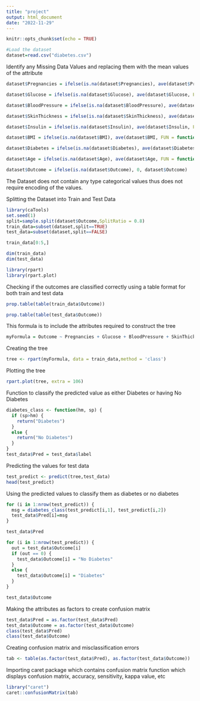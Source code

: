 ---
title: "project"
output: html_document
date: "2022-11-29"
---

```{r setup, include=FALSE}
knitr::opts_chunk$set(echo = TRUE)
```


```{r}
#Load the dataset
dataset=read.csv("diabetes.csv")
```

Identify any Missing Data Values and replacing them with the mean values of the attribute

```{r}
dataset$Pregnancies = ifelse(is.na(dataset$Pregnancies), ave(dataset$Pregnancies, FUN = function(x) mean(x, na.rm = TRUE )), dataset$Pregnancies)

dataset$Glucose = ifelse(is.na(dataset$Glucose), ave(dataset$Glucose, FUN = function(x) mean(x, na.rm = TRUE )), dataset$Glucose)

dataset$BloodPressure = ifelse(is.na(dataset$BloodPressure), ave(dataset$BloodPressure, FUN = function(x) mean(x, na.rm = TRUE )), dataset$BloodPressure)

dataset$SkinThickness = ifelse(is.na(dataset$SkinThickness), ave(dataset$SkinThickness, FUN = function(x) mean(x, na.rm = TRUE )), dataset$SkinThickness)

dataset$Insulin = ifelse(is.na(dataset$Insulin), ave(dataset$Insulin, FUN = function(x) mean(x, na.rm = TRUE )), dataset$Insulin)

dataset$BMI = ifelse(is.na(dataset$BMI), ave(dataset$BMI, FUN = function(x) mean(x, na.rm = TRUE )), dataset$BMI)

dataset$Diabetes = ifelse(is.na(dataset$Diabetes), ave(dataset$Diabetes, FUN = function(x) mean(x, na.rm = TRUE )), dataset$Diabetes)

dataset$Age = ifelse(is.na(dataset$Age), ave(dataset$Age, FUN = function(x) mean(x, na.rm = TRUE )), dataset$Age)

dataset$Outcome = ifelse(is.na(dataset$Outcome), 0, dataset$Outcome)
```

The Dataset does not contain any type categorical values thus does not require encoding of the values.


Splitting the Dataset into Train and Test Data

```{r}
library(caTools)
set.seed(1)
split=sample.split(dataset$Outcome,SplitRatio = 0.8)
train_data=subset(dataset,split==TRUE)
test_data=subset(dataset,split==FALSE)
```

```{r}
train_data[0:5,]
```

```{r}
dim(train_data)
dim(test_data)
```


```{r}
library(rpart)
library(rpart.plot)
```

Checking if the outcomes are classified correctly using a table format for both train and test data

```{r}
prop.table(table(train_data$Outcome))
```

```{r}
prop.table(table(test_data$Outcome))
```

This formula is to include the attributes required to construct the tree
```{r}
myFormula = Outcome ~ Pregnancies + Glucose + BloodPressure + SkinThickness + Insulin + BMI + DiabetesPedigreeFunction + Age + Diabetes
```

Creating the tree
```{r}
tree <- rpart(myFormula, data = train_data,method = 'class')
```

Plotting the tree
```{r}
rpart.plot(tree, extra = 106)
```

Function to classify the predicted value as either Diabetes or having No Diabetes
```{r}
diabetes_class <- function(hm, sp) {
  if (sp>hm) {
    return("Diabetes")
  }
  else {
    return("No Diabetes")
  }
}
test_data$Pred = test_data$label
```

Predicting the values for test data
```{r}
test_predict <- predict(tree,test_data)
head(test_predict)
```

Using the predicted values to classify them as diabetes or no diabetes
```{r}
for (i in 1:nrow(test_predict)) {
  msg = diabetes_class(test_predict[i,1], test_predict[i,2])
  test_data$Pred[i]=msg
}
```

```{r}
test_data$Pred
```

```{r}
for (i in 1:nrow(test_predict)) {
  out = test_data$Outcome[i]
  if (out == 0) {
    test_data$Outcome[i] = "No Diabetes"
  }
  else {
    test_data$Outcome[i] = "Diabetes"
  }
}
```

```{r}
test_data$Outcome
```

Making the attributes as factors to create confusion matrix
```{r}
test_data$Pred = as.factor(test_data$Pred)
test_data$Outcome = as.factor(test_data$Outcome)
class(test_data$Pred)
class(test_data$Outcome)
```
Creating confusion matrix and misclassification errors

```{r}
tab <- table(as.factor(test_data$Pred), as.factor(test_data$Outcome))
```

Importing caret package which contains confusion matrix function which displays confusion matrix, accuracy, sensitivity, kappa value, etc

```{r}
library("caret")
caret::confusionMatrix(tab)
```
